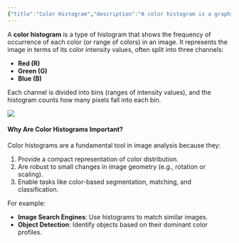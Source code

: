```yaml
---
{"title":"Color Histogram","description":"A color histogram is a graphical representation of the distribution of colors in an image. It is widely used in computer vision and image processing for tasks like image retrieval, object recognition, and video analysis. By analyzing a color histogram, you can gain insights into the dominant colors in an image, their frequency, and the overall composition.","publishedOn":"2024-07-04"}
---
```


A **color histogram** is a type of histogram that shows the frequency of occurrence of each color (or range of colors) in an image. It represents the image in terms of its color intensity values, often split into three channels:



* **Red (R)**
* **Green (G)**
* **Blue (B)**



Each channel is divided into bins (ranges of intensity values), and the histogram counts how many pixels fall into each bin.





![](</assets/Color Histogram/image-2b51bbab-48bf-40e6-9232-78533bdf4116.png>)





#### **Why Are Color Histograms Important?**



Color histograms are a fundamental tool in image analysis because they:

1. Provide a compact representation of color distribution.
2. Are robust to small changes in image geometry (e.g., rotation or scaling).
3. Enable tasks like color-based segmentation, matching, and classification.



For example:

* **Image Search Engines**: Use histograms to match similar images.
* **Object Detection**: Identify objects based on their dominant color profiles.